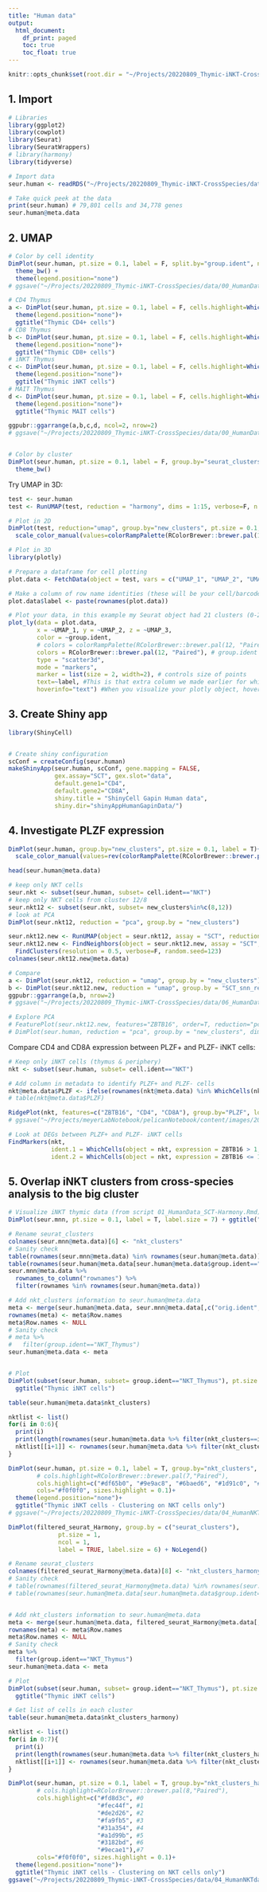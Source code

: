 ```yaml
---
title: "Human data"
output:
  html_document:
    df_print: paged
    toc: true
    toc_float: true
---
```


```r
knitr::opts_chunk$set(root.dir = "~/Projects/20220809_Thymic-iNKT-CrossSpecies/scripts/human-thymus/")
```


## 1. Import

```r
# Libraries
library(ggplot2)
library(cowplot)
library(Seurat)
library(SeuratWrappers)
# library(harmony)
library(tidyverse)
```

```r
# Import data
seur.human <- readRDS("~/Projects/20220809_Thymic-iNKT-CrossSpecies/data/raw_data/human_data/filtered_seurat_Harmony_07-22-22.RDS")

# Take quick peek at the data
print(seur.human) # 79,801 cells and 34,778 genes
seur.human@meta.data
```




## 2. UMAP

```r
# Color by cell identity
DimPlot(seur.human, pt.size = 0.1, label = F, split.by="group.ident", ncol=3) +
  theme_bw() +
  theme(legend.position="none")
# ggsave("~/Projects/20220809_Thymic-iNKT-CrossSpecies/data/00_HumanData/umap_all_cells.jpeg", width=8, height=10)

# CD4 Thymus
a <- DimPlot(seur.human, pt.size = 0.1, label = F, cells.highlight=WhichCells(seur.human, idents="CD4_Thymus"), cols.highlight="#e41a1c", cols="#d9d9d9", sizes.highlight = 0.1)+
  theme(legend.position="none")+
  ggtitle("Thymic CD4+ cells")
# CD8 Thymus
b <- DimPlot(seur.human, pt.size = 0.1, label = F, cells.highlight=WhichCells(seur.human, idents="CD8_Thymus"), cols.highlight="#377eb8", cols="#d9d9d9", sizes.highlight = 0.1)+
  theme(legend.position="none")+
  ggtitle("Thymic CD8+ cells")
# iNKT Thymus
c <- DimPlot(seur.human, pt.size = 0.1, label = F, cells.highlight=WhichCells(seur.human, idents="NKT_Thymus"), cols.highlight="#4daf4a", cols="#d9d9d9", sizes.highlight = 0.1)+
  theme(legend.position="none")+
  ggtitle("Thymic iNKT cells")
# MAIT Thymus
d <- DimPlot(seur.human, pt.size = 0.1, label = F, cells.highlight=WhichCells(seur.human, idents="MAIT_Thymus"), cols.highlight="#984ea3", cols="#d9d9d9", sizes.highlight = 0.1)+
  theme(legend.position="none")+
  ggtitle("Thymic MAIT cells")

ggpubr::ggarrange(a,b,c,d, ncol=2, nrow=2)
# ggsave("~/Projects/20220809_Thymic-iNKT-CrossSpecies/data/00_HumanData/umap_all_SPthymocytes.jpeg", width=10, height=9)


# Color by cluster
DimPlot(seur.human, pt.size = 0.1, label = F, group.by="seurat_clusters") +
  theme_bw()
```

Try UMAP in 3D:

```r
test <- seur.human
test <- RunUMAP(test, reduction = "harmony", dims = 1:15, verbose=F, n.components=3L)

# Plot in 2D
DimPlot(test, reduction="umap", group.by="new_clusters", pt.size = 0.1, label = T) +
  scale_color_manual(values=colorRampPalette(RColorBrewer::brewer.pal(12, "Paired"))(18))

# Plot in 3D
library(plotly)

# Prepare a dataframe for cell plotting
plot.data <- FetchData(object = test, vars = c("UMAP_1", "UMAP_2", "UMAP_3", "new_clusters", "group.ident"))

# Make a column of row name identities (these will be your cell/barcode names)
plot.data$label <- paste(rownames(plot.data))

# Plot your data, in this example my Seurat object had 21 clusters (0-20)
plot_ly(data = plot.data, 
        x = ~UMAP_1, y = ~UMAP_2, z = ~UMAP_3, 
        color = ~group.ident, 
        # colors = colorRampPalette(RColorBrewer::brewer.pal(12, "Paired"))(18), # new_clusters
        colors = RColorBrewer::brewer.pal(12, "Paired"), # group.ident
        type = "scatter3d", 
        mode = "markers", 
        marker = list(size = 2, width=2), # controls size of points
        text=~label, #This is that extra column we made earlier for which we will use for cell ID
        hoverinfo="text") #When you visualize your plotly object, hovering your mouse pointer over a point shows cell names
```



## 3. Create Shiny app

```r
library(ShinyCell)


# Create shiny configuration
scConf = createConfig(seur.human)
makeShinyApp(seur.human, scConf, gene.mapping = FALSE,
             gex.assay="SCT", gex.slot="data",
             default.gene1="CD4",
             default.gene2="CD8A",
             shiny.title = "ShinyCell Gapin Human data",
             shiny.dir="shinyAppHumanGapinData/") 
```



## 4. Investigate PLZF expression

```r
DimPlot(seur.human, group.by="new_clusters", pt.size = 0.1, label = T)+
  scale_color_manual(values=rev(colorRampPalette(RColorBrewer::brewer.pal(12, "Paired"))(18)))

head(seur.human@meta.data)

# keep only NKT cells
seur.nkt <- subset(seur.human, subset= cell.ident=="NKT")
# keep only NKT cells from cluster 12/8
seur.nkt12 <- subset(seur.nkt, subset= new_clusters%in%c(8,12))
# look at PCA
DimPlot(seur.nkt12, reduction = "pca", group.by = "new_clusters")

seur.nkt12.new <- RunUMAP(object = seur.nkt12, assay = "SCT", reduction = "harmony", dims = 1:20, verbose=F, seed.use = 42)
seur.nkt12.new <- FindNeighbors(object = seur.nkt12.new, assay = "SCT", reduction = "harmony", dims = 1:20, verbose=F) %>%
  FindClusters(resolution = 0.5, verbose=F, random.seed=123)
colnames(seur.nkt12.new@meta.data)

# Compare
a <- DimPlot(seur.nkt12, reduction = "umap", group.by = "new_clusters") + ggtitle("iNKT cells clusters 8/12") | FeaturePlot(seur.nkt12, features="ZBTB16", order=T)
b <- DimPlot(seur.nkt12.new, reduction = "umap", group.by = "SCT_snn_res.0.5") + ggtitle("Reclustering") | FeaturePlot(seur.nkt12.new, features="ZBTB16", order=T)
ggpubr::ggarrange(a,b, nrow=2)
# ggsave("~/Projects/20220809_Thymic-iNKT-CrossSpecies/data/06_HumanData/hu_umap_iNKT_clust12_recluster.jpeg", width=10, height=9)

# Explore PCA
# FeaturePlot(seur.nkt12.new, features="ZBTB16", order=T, reduction="pca", dims=c(1,2))
# DimPlot(seur.human, reduction = "pca", group.by = "new_clusters", dims=c(5,3), label=T)
```


Compare CD4 and CD8A expression between PLZF+ and PLZF- iNKT cells:
```r
# Keep only iNKT cells (thymus & periphery)
nkt <- subset(seur.human, subset= cell.ident=="NKT")

# Add column in metadata to identify PLZF+ and PLZF- cells
nkt@meta.data$PLZF <- ifelse(rownames(nkt@meta.data) %in% WhichCells(nkt, expression= ZBTB16>0), "PLZF+", "PLZF-")
# table(nkt@meta.data$PLZF)

RidgePlot(nkt, features=c("ZBTB16", "CD4", "CD8A"), group.by="PLZF", log=T, stack=T, combine=T)+ labs(x="Expression level (log scale)")
# ggsave("~/Projects/meyerLabNotebook/pelicanNotebook/content/images/2022-10-28_HumanNKT-PLZF/cd4_cd8.jpeg", width=10, height=5)

# Look at DEGs between PLZF+ and PLZF- iNKT cells
FindMarkers(nkt,
            ident.1 = WhichCells(object = nkt, expression = ZBTB16 > 1, slot = 'data'),
            ident.2 = WhichCells(object = nkt, expression = ZBTB16 <= 1, slot = 'data'))
```



## 5. Overlap iNKT clusters from cross-species analysis to the big cluster

```r
# Visualize iNKT thymic data (from script 01_HumanData_SCT-Harmony.Rmd)
DimPlot(seur.mnn, pt.size = 0.1, label = T, label.size = 7) + ggtitle("LogNormalize + fastMNN") + theme(legend.position="none")

# Rename seurat_clusters
colnames(seur.mnn@meta.data)[6] <- "nkt_clusters"
# Sanity check
table(rownames(seur.mnn@meta.data) %in% rownames(seur.human@meta.data))
table(rownames(seur.human@meta.data[seur.human@meta.data$group.ident=="NKT_Thymus",]) %in% rownames(seur.mnn@meta.data))
seur.mnn@meta.data %>%
  rownames_to_column("rownames") %>%
  filter(rownames %in% rownames(seur.human@meta.data))

# Add nkt_clusters information to seur.human@meta.data
meta <- merge(seur.human@meta.data, seur.mnn@meta.data[,c("orig.ident", "nkt_clusters")], by=c("row.names", "orig.ident"), all.y=FALSE, all.x=TRUE)
rownames(meta) <- meta$Row.names
meta$Row.names <- NULL
# Sanity check
# meta %>%
#   filter(group.ident=="NKT_Thymus")
seur.human@meta.data <- meta


# Plot
DimPlot(subset(seur.human, subset= group.ident=="NKT_Thymus"), pt.size = 0.1, label = T, group.by="nkt_clusters")+
  ggtitle("Thymic iNKT cells")

table(seur.human@meta.data$nkt_clusters)

nktlist <- list()
for(i in 0:6){
  print(i)
  print(length(rownames(seur.human@meta.data %>% filter(nkt_clusters==i))))
  nktlist[[i+1]] <- rownames(seur.human@meta.data %>% filter(nkt_clusters==i))
}

DimPlot(seur.human, pt.size = 0.1, label = T, group.by="nkt_clusters", cells.highlight=nktlist,
        # cols.highlight=RColorBrewer::brewer.pal(7,"Paired"),
        cols.highlight=c("#df65b0", "#9e9ac8", "#6baed6", "#1d91c0", "#74c476", "#fec44f", "#de2d26"),
        cols="#f0f0f0", sizes.highlight = 0.1)+
  theme(legend.position="none")+
  ggtitle("Thymic iNKT cells - Clustering on NKT cells only")
# ggsave("~/Projects/20220809_Thymic-iNKT-CrossSpecies/data/04_HumanNKTdata/hu_fullumap_nktclusters.jpeg", width=5, height=5)

```

```r
DimPlot(filtered_seurat_Harmony, group.by = c("seurat_clusters"),
              pt.size = 1, 
              ncol = 1, 
              label = TRUE, label.size = 6) + NoLegend()

# Rename seurat_clusters
colnames(filtered_seurat_Harmony@meta.data)[8] <- "nkt_clusters_harmony"
# Sanity check
# table(rownames(filtered_seurat_Harmony@meta.data) %in% rownames(seur.human@meta.data))
# table(rownames(seur.human@meta.data[seur.human@meta.data$group.ident=="NKT_Thymus",]) %in% rownames(filtered_seurat_Harmony@meta.data))


# Add nkt_clusters information to seur.human@meta.data
meta <- merge(seur.human@meta.data, filtered_seurat_Harmony@meta.data[,c("orig.ident", "nkt_clusters_harmony")], by=c("row.names", "orig.ident"), all.y=FALSE, all.x=TRUE)
rownames(meta) <- meta$Row.names
meta$Row.names <- NULL
# Sanity check
meta %>%
  filter(group.ident=="NKT_Thymus")
seur.human@meta.data <- meta

# Plot
DimPlot(subset(seur.human, subset= group.ident=="NKT_Thymus"), pt.size = 0.1, label = T, group.by="nkt_clusters_harmony")+
  ggtitle("Thymic iNKT cells")

# Get list of cells in each cluster
table(seur.human@meta.data$nkt_clusters_harmony)

nktlist <- list()
for(i in 0:7){
  print(i)
  print(length(rownames(seur.human@meta.data %>% filter(nkt_clusters_harmony==i))))
  nktlist[[i+1]] <- rownames(seur.human@meta.data %>% filter(nkt_clusters_harmony==i))
}

DimPlot(seur.human, pt.size = 0.1, label = T, group.by="nkt_clusters_harmony", cells.highlight=nktlist,
        # cols.highlight=RColorBrewer::brewer.pal(8,"Paired"),
        cols.highlight=c("#fd8d3c", #0
                         "#fec44f", #1
                         "#de2d26", #2
                         "#fa9fb5", #3
                         "#31a354", #4
                         "#a1d99b", #5
                         "#3182bd", #6
                         "#9ecae1"),#7
        cols="#f0f0f0", sizes.highlight = 0.1)+
  theme(legend.position="none")+
  ggtitle("Thymic iNKT cells - Clustering on NKT cells only")
ggsave("~/Projects/20220809_Thymic-iNKT-CrossSpecies/data/04_HumanNKTdata/hu_fullumap_nktclusters_harmony.jpeg", width=5, height=5)

```


